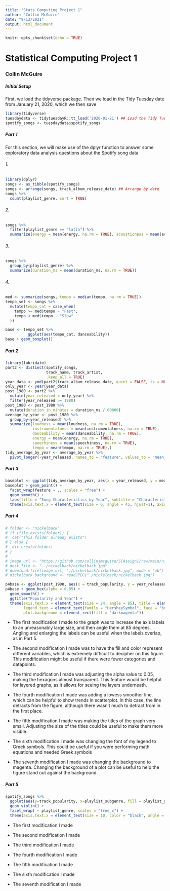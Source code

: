 ```yaml
---
title: "Stats Computing Project 1"
author: "Collin McGuire"
date: "9/13/2021"
output: html_document
---
```


```r
knitr::opts_chunk$set(echo = TRUE)
```

# Statistical Computing Project 1
### Collin McGuire

##### Initial Setup

First, we load the tidyverse package. Then we load in the Tidy Tuesday date from January 21, 2020, which we then save 

```r
library(tidyverse)
tuesdaydata <- tidytuesdayR::tt_load('2020-01-21') ## Load the Tidy Tuesday data from 2020-01-21 and save as tuesdaydata
spotify_songs <- tuesdaydata$spotify_songs
```

##### Part 1

For this section, we will make use of the dplyr function to answer some exploratory data analysis questions about the Spotify song data


###### 1.

```r
library(dplyr)
songs <- as_tibble(spotify_songs)
songs <- arrange(songs, track_album_release_date) ## Arrange by date
songs %>%
  count(playlist_genre, sort = TRUE)
```

###### 2.

```r
songs %>%
  filter(playlist_genre == "latin") %>%
  summarize(energy = mean(energy, na.rm = TRUE), acousticness = mean(acousticness, na.rm = TRUE))
```

###### 3.

```r
songs %>%
  group_by(playlist_genre) %>%
  summarize(duration_ms = mean(duration_ms, na.rm = TRUE))
```

###### 4. 

```r
med <- summarize(songs, tempo = median(tempo, na.rm = TRUE))
tempo_set <- songs %>%
  mutate(tempo_cat = case_when(
    tempo >= med$tempo ~ "Fast",
    tempo < med$tempo ~ "Slow"
  ))

base <- tempo_set %>%
          ggplot(aes(tempo_cat, danceability))
base + geom_boxplot()
```

##### Part 2

```r
library(lubridate)
part2 <- distinct(spotify_songs,
                  track_name, track_artist,
                  .keep_all = TRUE)
year_data <- ymd(part2$track_album_release_date, quiet = FALSE, tz = NULL, truncated = 2)
only_year <- year(year_data)
post_1980 <- part2 %>%
  mutate(year_released = only_year) %>%
  filter(year_released >= 1980)
post_1980 <- post_1980 %>%
  mutate(duration_in_minutes = duration_ms / 60000)
average_by_year <- post_1980 %>%
  group_by(year_released) %>%
  summarize(loudness = mean(loudness, na.rm = TRUE),
            instrumentalness = mean(instrumentalness, na.rm = TRUE),
            danceability = mean(danceability, na.rm = TRUE),
            energy = mean(energy, na.rm = TRUE),
            speechiness = mean(speechiness, na.rm = TRUE),
            tempo = mean(tempo, na.rm = TRUE),)
tidy_average_by_year <- average_by_year %>%
  pivot_longer(-year_released, names_to = "feature", values_to = "mean_score")
```

##### Part 3.

```r
baseplot <- ggplot(tidy_average_by_year, aes(x = year_released, y = mean_score, color = feature))
baseplot + geom_point() + 
  facet_wrap(feature ~ ., scales = "free") +
  geom_smooth() +
  labs(title = "Song Characteristics by Year", subtitle = "Characteristics such as energy, tempo, and instrumentalness all reached a nadir around the late 1990's and early 2000's before climbing again to a peak in the 2010's. \nLoudness, danceability, and speechiness, however, all started off relatively lower than the other three characteristics, but steadily increased to their maximum over time" , caption = "Collin McGuire", x = "Year", y = "Average Characteristic Value") +
  theme(axis.text.x = element_text(size = 6, angle = 45, hjust=1), axis.line = element_line(color = "black"), plot.background = element_rect(fill = "grey87"), panel.background = element_rect(fill = "ghostwhite"))
```

##### Part 4

```r
# folder <- "nickelback"
# if (file.exists(folder)) {
#  cat("This folder already exists")
# } else {
#  dir.create(folder)
# }
# 
# image_url <- "https://github.com/collinjmcguire/SCAssign1/raw/main/nickelback.jpg"
# dest_file <- "../nickelback/nickelback.jpg"
# download.file(image_url, "./nickelback/nickelback.jpg", mode = "wb")
# nickelback_background <- readJPEG("./nickelback/nickelback.jpg")

p4base <- ggplot(post_1980, aes(x = track_popularity, y = year_released, fill = playlist_genre, color = playlist_subgenre))
p4base + geom_hex(alpha = 0.05) +
  geom_smooth() +
  ggtitle("Popularity and Year") +
  theme(axis.text.x = element_text(size = 24, angle = 85), title = element_text(size = 3), 
        legend.text = element_text(family = "HersheySymbol", face = "bold.italic"),
        plot.background = element_rect(fill = "darkmagenta"))


```

* The first modification I made to the graph was to increase the axis labels to an unreasonably large size, and then angle them at 85 degrees. Angling and enlarging the labels can be useful when the labels overlap, as in Part 5.

* The second modification I made was to have the fill and color represent different variables, which is extremely difficult to decipher on this figure. This modification might be useful if there were fewer categories and datapoints.

* The third modification I made was adjusting the alpha value to 0.05, making the hexagons almost transparent. This feature would be helpful for layered graphs, as it allows for seeing the layers underneath.

* The fourth modification I made was adding a lowess smoother line, which can be helpful to show trends in scatterplot. In this case, the line detracts from the figure, although there wasn't much to detract from in the first place.

* The fifth modification I made was making the titles of the graph very small. Adjusting the size of the titles could be useful to make them more visible.

* The sixth modification I made was changing the font of my legend to Greek symbols. This could be useful if you were performing math equations and needed Greek symbols

* The seventh modification I made was changing the background to magenta. Changing the background of a plot can be useful to help the figure stand out against the background.


##### Part 5

```R

spotify_songs %>% 
  ggplot(aes(y=track_popularity, x=playlist_subgenre, fill = playlist_genre)) + 
  geom_violin() +
  facet_wrap( ~ playlist_genre, scales = "free_x") +
  theme(axis.text.x = element_text(size = 10, color = "black", angle = 45, hjust=1))


```

* The first modification I made

* The second modification I made

* The third modification I made

* The fourth modification I made

* The fifth modification I made

* The sixth modification I made

* The seventh modification I made
